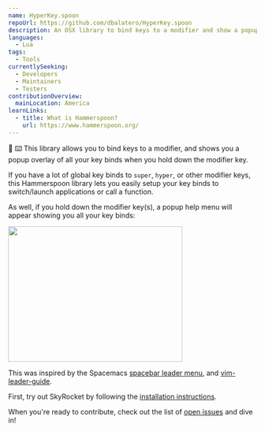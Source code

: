 ```yaml
---
name: HyperKey.spoon
repoUrl: https://github.com/dbalatero/HyperKey.spoon
description: An OSX library to bind keys to a modifier and show a popup overlay of all key bindings
languages:
  - Lua
tags:
  - Tools
currentlySeeking:
  - Developers
  - Maintainers
  - Testers
contributionOverview:
  mainLocation: America
learnLinks:
  - title: What is Hammerspoon?
    url: https://www.hammerspoon.org/
---
```


<Overview>

:milky_way: :keyboard: This library allows you to bind keys to a modifier, and shows you a popup overlay of all your key binds when you hold down the modifier key.

If you have a lot of global key binds to `super`, `hyper`\, or other modifier keys, this Hammerspoon library lets you easily setup your key binds to switch/launch applications or call a function.

As well, if you hold down the modifier key(s), a popup help menu will appear showing you all your key binds:

<img
  src="https://github.com/dbalatero/HyperKey.spoon/raw/master/images/screenshot.png"
  width="353"
  height="275"
/>

This was inspired by the Spacemacs [spacebar leader menu](https://www.spacemacs.org/doc/QUICK_START.html#the-leader-keys), and [vim-leader-guide](https://github.com/hecal3/vim-leader-guide).

</Overview>

<Contributing>

First, try out SkyRocket by following the [installation instructions](https://github.com/dbalatero/VimMode.spoon#installation).

When you're ready to contribute, check out the list of [open issues](https://github.com/dbalatero/VimMode.spoon/issues) and dive in!

</Contributing>
